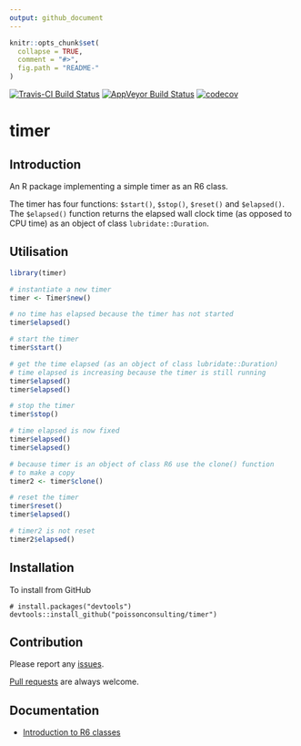 ```yaml
---
output: github_document
---
```


<!-- README.md is generated from README.Rmd. Please edit that file -->

```r
knitr::opts_chunk$set(
  collapse = TRUE,
  comment = "#>",
  fig.path = "README-"
)
```

[![Travis-CI Build Status](https://travis-ci.org/poissonconsulting/timer.svg?branch=master)](https://travis-ci.org/poissonconsulting/timer)
[![AppVeyor Build Status](https://ci.appveyor.com/api/projects/status/github/poissonconsulting/timer?branch=master&svg=true)](https://ci.appveyor.com/project/poissonconsulting/timer)
[![codecov](https://codecov.io/gh/poissonconsulting/timer/branch/master/graph/badge.svg)](https://codecov.io/gh/poissonconsulting/timer)

# timer

## Introduction

An R package implementing a simple timer as an R6 class.

The timer has four functions: `$start()`, `$stop()`, `$reset()` and `$elapsed()`.
The `$elapsed()` function returns the elapsed wall clock time (as opposed to CPU time)
as an object of class `lubridate::Duration`.

## Utilisation

```r
library(timer)

# instantiate a new timer
timer <- Timer$new()

# no time has elapsed because the timer has not started
timer$elapsed()

# start the timer
timer$start()

# get the time elapsed (as an object of class lubridate::Duration)
# time elapsed is increasing because the timer is still running
timer$elapsed()
timer$elapsed()

# stop the timer
timer$stop()

# time elapsed is now fixed
timer$elapsed()
timer$elapsed()

# because timer is an object of class R6 use the clone() function
# to make a copy
timer2 <- timer$clone()

# reset the timer
timer$reset()
timer$elapsed()

# timer2 is not reset
timer2$elapsed()
```

## Installation

To install from GitHub
```
# install.packages("devtools")
devtools::install_github("poissonconsulting/timer")
```

## Contribution

Please report any [issues](https://github.com/poissonconsulting/timer/issues).

[Pull requests](https://github.com/poissonconsulting/timer/pulls) are always welcome.

## Documentation

- [Introduction to R6 classes](https://cran.r-project.org/web/packages/R6/vignettes/Introduction.html)

